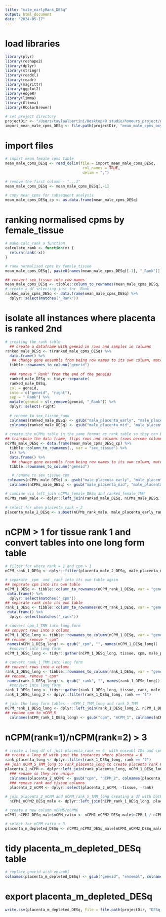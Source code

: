 ```yaml
---
title: "male_earlyRank_DESq"
output: html_document
date: "2024-05-17"
---
```


# load libraries
```r
library(plyr)
library(reshape2)
library(dplyr)
library(stringr)
library(readxl)
library(readr)
library(magrittr)
library(ggplot2)
library(edgeR)
library(limma)
library(Glimma)
library(RColorBrewer)

# set project directory
projectDir <- "/Users/taylaalbertini/Desktop/R studio/honours_project/oxygen_threshold/rawData"
import_mean_male_cpms_DESq <- file.path(projectDir, "mean_male_cpms_oxy_DESq.csv")
```

# import files
```r
# import mean female cpms table
mean_male_cpms_DESq <- read_delim(file = import_mean_male_cpms_DESq,
                                   col_names = TRUE,
                                   delim = ",")

# remove the first column - "...1"
mean_male_cpms_DESq <- mean_male_cpms_DESq[,-1]

# copy mean_cpms for subsequent analysis 
mean_male_cpms_DESq_cp <- as.data.frame(mean_male_cpms_DESq)
```

# ranking normalised cpms by female_tissue
```r
# make calc_rank a function
calculate_rank <- function(x) {
  return(rank(-x))
}

# rank normalised cpms by female_tissue
mean_male_cpms_DESq[, paste0(names(mean_male_cpms_DESq)[-1], "_Rank")] <- apply(mean_male_cpms_DESq [, -1, drop = FALSE], 2, calculate_rank)

## convert sex_tissue into row names
mean_male_cpms_DESq <- tibble::column_to_rownames(mean_male_cpms_DESq, var = "sex_tissue")
# create a df selecting just for _Rank
ranked_male_cpms_DESq <- data.frame(mean_male_cpms_DESq) %>%
  dplyr::select(matches("_Rank"))
```

# isolate all instances where placenta is ranked 2nd
```r
# creating the rank table
  ## create a dataframe with geneid in rows and samples in columns
ranked_male_DESq <- t(ranked_male_cpms_DESq) %>%
  data.frame() %>%
   ## change gene ensembls from being row names to its own column, matching the format of rankComparison_female_TMM
  tibble::rownames_to_column("geneid")  
  
  ### remove "_Rank" from the end of the geneids
  ranked_male_DESq <- tidyr::separate(
  ranked_male_DESq,
  col = geneid,
  into = c("geneid", "right"),
  sep = "_Rank") %>%
  mutate(geneid = str_remove(geneid, "_Rank")) %>%
  dplyr::select(-right)
  
  # rename to sex_tissue_rank
  colnames(ranked_male_DESq) <- gsub("male_placenta_early", "male_placenta_early_rank", colnames(ranked_male_DESq))
  colnames(ranked_male_DESq) <- gsub("male_placenta_mid", "male_placenta_mid_rank", colnames(ranked_male_DESq))
  
# create the nCPMs table in the same format as rank table so they can be joined
## transpose the data frame, flips rows and columns (rows become columns and columns become rows)
nCPMs_male_DESq <- data.frame(mean_male_cpms_DESq_cp) %>%
  tibble::column_to_rownames(., var = "sex_tissue") %>%
  t() %>%
  data.frame() %>%
   ## change gene ensembls from being row names to its own column, matching the format of rankComparison_female_TMM
  tibble::rownames_to_column("geneid")

   # rename to sex_tissue_cpm
 colnames(nCPMs_male_DESq) <- gsub("male_placenta_early", "male_placenta_early_cpm", colnames(nCPMs_male_DESq))
  colnames(nCPMs_male_DESq) <- gsub("male_placenta_mid", "male_placenta_mid_cpm", colnames(nCPMs_male_DESq))

# combine via left_join nCPMs_female_DESq and ranked_female_TMM
nCPMs_rank_male <- dplyr::left_join(ranked_male_DESq, nCPMs_male_DESq, copy = TRUE, by = join_by(geneid))
  
# select for when placenta_rank = 2
placenta_male_2_DESq <- subset(nCPMs_rank_male, male_placenta_early_rank == "2")
```

# nCPM > 1 for tissue rank 1 and convert tables into one long form table
```r
# filter for where rank = 1 and cpm > 1
nCPM_rank_1_DESq <- dplyr::filter(placenta_male_2_DESq, male_placenta_mid_rank == "1" & male_placenta_mid_cpm > 1)

# separate _cpm  and _rank into its own table again
## separate cpm into its own table
nCPM_1_DESq <- tibble::column_to_rownames(nCPM_rank_1_DESq, var = "geneid") %>%
 data.frame() %>%
  dplyr::select(matches("_cpm"))
## separate rank into its own table
rank_1_DESq <- tibble::column_to_rownames(nCPM_rank_1_DESq, var = "geneid") %>%
 data.frame() %>%
  dplyr::select(matches("_rank"))

# convert cpm_1_TMM into long form
## convert rows into a column
nCPM_1_DESq_long <- tibble::rownames_to_column(nCPM_1_DESq, var = "geneid")
## rename, remove "_cpm"
 names(nCPM_1_DESq_long) <- gsub("_cpm", "", names(nCPM_1_DESq_long))
  #convert into long form
nCPM_1_DESq_long <- tidyr::gather(nCPM_1_DESq_long, tissue, cpm, male_placenta_early, male_placenta_mid)

# convert rank_1_TMM into long form
## convert rows into a column
rank_1_DESq_long <- tibble::rownames_to_column(rank_1_DESq, var = "geneid")
## rename, remove "_cpm"
 names(rank_1_DESq_long) <- gsub("_rank", "", names(rank_1_DESq_long))
  #convert into long form
rank_1_DESq_long <- tidyr::gather(rank_1_DESq_long, tissue, rank, male_placenta_early, male_placenta_mid)
rank_1_DESq_long_2 <- dplyr::filter(rank_1_DESq_long, rank == "1")

# join the long form tables - nCPM_1_TMM_long and rank_5_TMM
nCPM_rank_1_DESq_long <- dplyr::left_join(rank_1_DESq_long_2, nCPM_1_DESq_long, by = c("geneid", "tissue"))
## rename cpm to nCPM_5
  colnames(nCPM_rank_1_DESq_long) <- gsub("cpm", "nCPM_1", colnames(nCPM_rank_1_DESq_long))
```

#  nCPM(rank=1)/nCPM(rank=2) > 3
```r
# create a long df of just placenta_rank == 6  with ensembl IDs and cpms
## create a long df with just the instances where placenta = 6
rank_placenta_long <- dplyr::filter(rank_1_DESq_long, rank == "2")
## join nCPM_5_TMM_long to rank_placenta_long to create placenta rank 6 cpms table
placenta_2_nCPM <- dplyr::left_join(rank_placenta_long, nCPM_1_DESq_long, by = c("geneid", "tissue"))
  ### rename so they are unique
  colnames(placenta_2_nCPM) <- gsub("cpm", "nCPM_2", colnames(placenta_2_nCPM))
  ### remove rank and tissue columns
  placenta_2_nCPM <- dplyr::select(placenta_2_nCPM, -tissue, -rank)
  
# join placenta_2_nCPM and nCPM_rank_5_TMM_long creating a df with both the nCPMs of rank 5 and 6
  nCPM1_nCPM2_DESq_male <- dplyr::left_join(nCPM_rank_1_DESq_long, placenta_2_nCPM, by = "geneid")

# create a new column nCPM5/nCPM6
nCPM1_nCPM2_DESq_male$nCPM_ratio <- nCPM1_nCPM2_DESq_male$nCPM_1 / nCPM1_nCPM2_DESq_male$nCPM_2

# select for nCPM_ratio > 3
placenta_m_depleted_DESq <- nCPM1_nCPM2_DESq_male[nCPM1_nCPM2_DESq_male$nCPM_ratio >3,]
```

# tidy placenta_m_depleted_DESq table
```r
# replace gneeid with ensembl
colnames(placenta_m_depleted_DESq) <- gsub("geneid", "ensembl", colnames(placenta_m_depleted_DESq))
```

# export placenta_m_depleted_DESq
```r
write.csv(placenta_m_depleted_DESq, file = file.path(projectDir, "DESq_placentaM_early_depleted.csv"))
```
